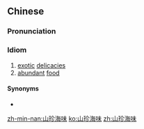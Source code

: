 ==Chinese==
{{zh-forms|type=112}}

===Pronunciation===
{{zh-pron
|m=shānzhēn-hǎiwèi
|c=saan1 zan1 hoi2 mei6-2
|h=pfs=pfs=sân-chṳ̂n-hói-mi
|mn=san-tin-hái-bī
|cat=id
}}

===Idiom===
{{zh-idiom}}

# [[exotic]] [[delicacy|delicacies]]
# [[abundant]] [[food]]

====Synonyms====
* {{zh-l|山珍海錯}}

[[zh-min-nan:山珍海味]]
[[ko:山珍海味]]
[[zh:山珍海味]]